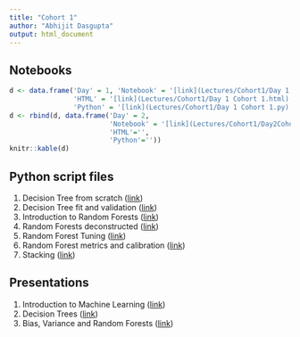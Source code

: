 ```yaml
---
title: "Cohort 1"
author: "Abhijit Dasgupta"
output: html_document
---
```


## Notebooks

```r
d <- data.frame('Day' = 1, 'Notebook' = '[link](Lectures/Cohort1/Day 1 Cohort 1.ipynb)',
                'HTML' = '[link](Lectures/Cohort1/Day 1 Cohort 1.html)',
                'Python' = '[link](Lectures/Cohort1/Day 1 Cohort 1.py)')
d <- rbind(d, data.frame('Day' = 2,
                         'Notebook' = '[link](Lectures/Cohort1/Day2Cohort1.ipynb)',
                         'HTML'='',
                         'Python'=''))
knitr::kable(d)
```

## Python script files

1. Decision Tree from scratch ([link](scripts/MyDT.py))
2. Decision Tree fit and validation ([link](scripts/DTImplementation.py))
3. Introduction to Random Forests ([link](scripts/RFIntro.py))
4. Random Forests deconstructed ([link](scripts/RFDeconstructed.py))
5. Random Forest Tuning ([link](scripts/RFTuning.py))
6. Random Forest metrics and calibration ([link](scripts/RFClassReg.py))
7. Stacking ([link](scripts.stacking.py))

## Presentations

1. Introduction to Machine Learning ([link](present/Session1B.pdf))
2. Decision Trees ([link](present/DTSlides.html))
3. Bias, Variance and Random Forests ([link](present/BiasVariance.html))